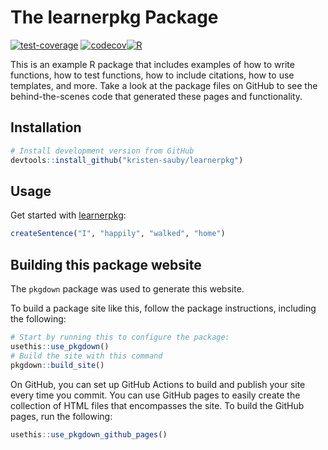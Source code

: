 # The learnerpkg Package

[![test-coverage](https://github.com/kristen-sauby/learnerpkg/actions/workflows/test_coverage.yml/badge.svg)](https://github.com/kristen-sauby/learnerpkg/actions/workflows/test_coverage.yml)
[![codecov](https://codecov.io/gh/kristen-sauby/learnerpkg/branch/main/graph/badge.svg?token=x4r6rOiG8y)](https://codecov.io/gh/kristen-sauby/learnerpkg)[![R](https://github.com/kristen-sauby/learnerpkg/actions/workflows/r.yml/badge.svg)](https://github.com/kristen-sauby/learnerpkg/actions/workflows/r.yml)

This is an example R package that includes examples of how to write functions, 
  how to test functions, how to include citations, how to use templates, and
  more.
Take a look at the package files on GitHub to see the behind-the-scenes code
that generated these pages and functionality.

## Installation

::: .pkgdown-devel
```r
# Install development version from GitHub
devtools::install_github("kristen-sauby/learnerpkg")
```
:::

## Usage

Get started with [learnerpkg](https://kristen-sauby.github.io/learnerpkg/):

```r
createSentence("I", "happily", "walked", "home")
```

## Building this package website

The `pkgdown` package was used to generate this website. 

To build a package site like this, follow the package instructions, including the following:

```r
# Start by running this to configure the package:
usethis::use_pkgdown()
# Build the site with this command
pkgdown::build_site()
```

On GitHub, you can set up GitHub Actions to build and publish your site every 
time you commit.
You can use GitHub pages to easily create the collection of HTML files that
encompasses the site. To build the GitHub pages, run the following:

```r
usethis::use_pkgdown_github_pages()
```
